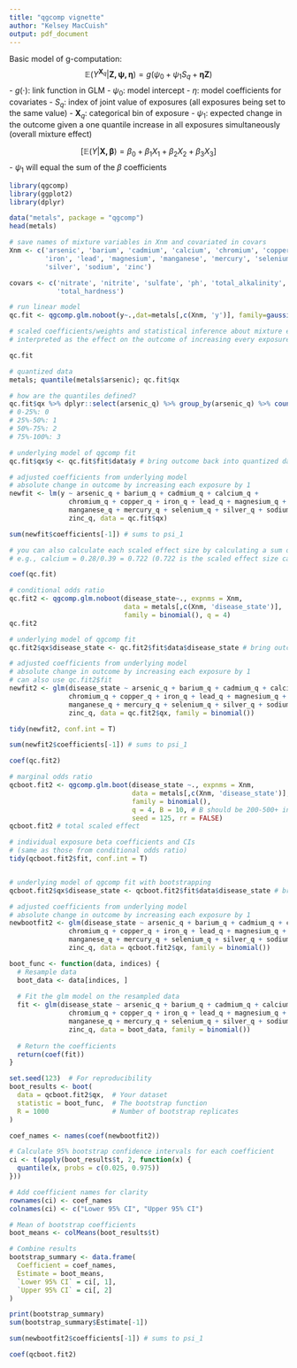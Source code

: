 ```yaml
---
title: "qgcomp vignette"
author: "Kelsey MacCuish"
output: pdf_document
---
```


Basic model of g-computation: 
 $$\mathbb{E}(Y^{\mathbf{X}_q} | \mathbf{Z,\psi,\eta}) = g(\psi_0 + \psi_1 S_q + \mathbf{\eta Z})$$
 - $g(\cdot)$: link function in GLM
 - $\psi_0$: model intercept
 - $\eta$: model coefficients for covariates 
 - $S_q$: index of joint value of exposures (all exposures being set to the same value)
 - $\mathbf{X}_q$: categorical bin of exposure
 - $\psi_1$: expected change in the outcome given a one quantile increase in all exposures simultaneously (overall mixture effect)
 
 
 $$[ \mathbb{E}(Y | \mathbf{X,\beta}) = \beta_0 + \beta_1 X_1 + \beta_2 X_2 + \beta_3 X_3 ]$$
 - $\psi_1$ will equal the sum of the $\beta$ coefficients
 
 
```r
library(qgcomp)
library(ggplot2)
library(dplyr)
```
 
 
```r
data("metals", package = "qgcomp")
head(metals)
```
 
```r
# save names of mixture variables in Xnm and covariated in covars
Xnm <- c('arsenic', 'barium', 'cadmium', 'calcium', 'chromium', 'copper',
         'iron', 'lead', 'magnesium', 'manganese', 'mercury', 'selenium',
         'silver', 'sodium', 'zinc')

covars <- c('nitrate', 'nitrite', 'sulfate', 'ph', 'total_alkalinity', 
            'total_hardness')

# run linear model
qc.fit <- qgcomp.glm.noboot(y~.,dat=metals[,c(Xnm, 'y')], family=gaussian())

# scaled coefficients/weights and statistical inference about mixture effect
# interpreted as the effect on the outcome of increasing every exposure by one quantile, possibly conditional on covariates (relative impact on outcome since all exposures are increasing by one quantile)

qc.fit
```
 
```r
# quantized data
metals; quantile(metals$arsenic); qc.fit$qx

# how are the quantiles defined? 
qc.fit$qx %>% dplyr::select(arsenic_q) %>% group_by(arsenic_q) %>% count()
# 0-25%: 0 
# 25%-50%: 1
# 50%-75%: 2
# 75%-100%: 3

# underlying model of qgcomp fit
qc.fit$qx$y <- qc.fit$fit$data$y # bring outcome back into quantized data

# adjusted coefficients from underlying model
# absolute change in outcome by increasing each exposure by 1
newfit <- lm(y ~ arsenic_q + barium_q + cadmium_q + calcium_q + 
               chromium_q + copper_q + iron_q + lead_q + magnesium_q + 
               manganese_q + mercury_q + selenium_q + silver_q + sodium_q + 
               zinc_q, data = qc.fit$qx)

sum(newfit$coefficients[-1]) # sums to psi_1 

# you can also calculate each scaled effect size by calculating a sum of the positive coefficients and a sum of the negative coefficients and calculating the corresponding proportion each exposure contributes to each sum
# e.g., calcium = 0.28/0.39 = 0.722 (0.722 is the scaled effect size calculated in qc.fit)

coef(qc.fit)
```
 
 
```r
# conditional odds ratio
qc.fit2 <- qgcomp.glm.noboot(disease_state~., expnms = Xnm, 
                             data = metals[,c(Xnm, 'disease_state')], 
                             family = binomial(), q = 4)
qc.fit2

# underlying model of qgcomp fit
qc.fit2$qx$disease_state <- qc.fit2$fit$data$disease_state # bring outcome back into quantized data

# adjusted coefficients from underlying model
# absolute change in outcome by increasing each exposure by 1
# can also use qc.fit2$fit
newfit2 <- glm(disease_state ~ arsenic_q + barium_q + cadmium_q + calcium_q + 
               chromium_q + copper_q + iron_q + lead_q + magnesium_q + 
               manganese_q + mercury_q + selenium_q + silver_q + sodium_q + 
               zinc_q, data = qc.fit2$qx, family = binomial())

tidy(newfit2, conf.int = T)

sum(newfit2$coefficients[-1]) # sums to psi_1 

coef(qc.fit2)
```
 
 
```r
# marginal odds ratio
qcboot.fit2 <- qgcomp.glm.boot(disease_state ~., expnms = Xnm, 
                               data = metals[,c(Xnm, 'disease_state')], 
                               family = binomial(),
                               q = 4, B = 10, # B should be 200-500+ in practice
                               seed = 125, rr = FALSE)
qcboot.fit2 # total scaled effect

# individual exposure beta coefficients and CIs
# (same as those from conditional odds ratio)
tidy(qcboot.fit2$fit, conf.int = T) 


# underlying model of qgcomp fit with bootstrapping
qcboot.fit2$qx$disease_state <- qcboot.fit2$fit$data$disease_state # bring outcome back into quantized data

# adjusted coefficients from underlying model
# absolute change in outcome by increasing each exposure by 1
newbootfit2 <- glm(disease_state ~ arsenic_q + barium_q + cadmium_q + calcium_q + 
               chromium_q + copper_q + iron_q + lead_q + magnesium_q + 
               manganese_q + mercury_q + selenium_q + silver_q + sodium_q + 
               zinc_q, data = qcboot.fit2$qx, family = binomial())

boot_func <- function(data, indices) {
  # Resample data
  boot_data <- data[indices, ]
  
  # Fit the glm model on the resampled data
  fit <- glm(disease_state ~ arsenic_q + barium_q + cadmium_q + calcium_q + 
               chromium_q + copper_q + iron_q + lead_q + magnesium_q + 
               manganese_q + mercury_q + selenium_q + silver_q + sodium_q + 
               zinc_q, data = boot_data, family = binomial())
  
  # Return the coefficients
  return(coef(fit))
}

set.seed(123)  # For reproducibility
boot_results <- boot(
  data = qcboot.fit2$qx,  # Your dataset
  statistic = boot_func,  # The bootstrap function
  R = 1000                # Number of bootstrap replicates
)

coef_names <- names(coef(newbootfit2))

# Calculate 95% bootstrap confidence intervals for each coefficient
ci <- t(apply(boot_results$t, 2, function(x) {
  quantile(x, probs = c(0.025, 0.975))
}))

# Add coefficient names for clarity
rownames(ci) <- coef_names
colnames(ci) <- c("Lower 95% CI", "Upper 95% CI")

# Mean of bootstrap coefficients
boot_means <- colMeans(boot_results$t)

# Combine results
bootstrap_summary <- data.frame(
  Coefficient = coef_names,
  Estimate = boot_means,
  `Lower 95% CI` = ci[, 1],
  `Upper 95% CI` = ci[, 2]
)

print(bootstrap_summary)
sum(bootstrap_summary$Estimate[-1])

sum(newbootfit2$coefficients[-1]) # sums to psi_1 

coef(qcboot.fit2)

```
 
 
 
 
 
 
 

